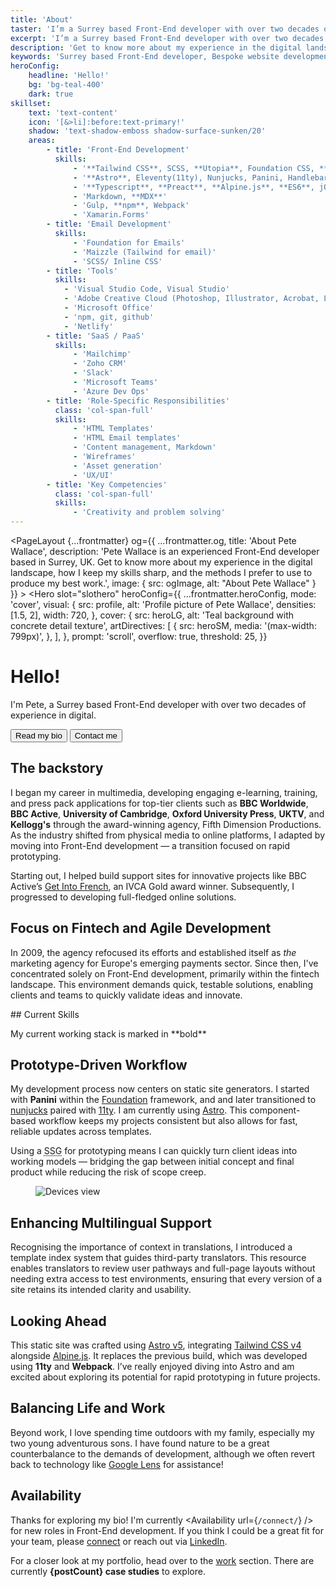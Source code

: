 ```yaml
---
title: 'About'
taster: 'I’m a Surrey based Front-End developer with over two decades of experience in digital.'
excerpt: 'I’m a Surrey based Front-End developer with over two decades of experience in digital.'
description: 'Get to know more about my experience in the digital landscape, how I keep my skills sharp, and the methods I prefer to use to produce my best work.'
keywords: 'Surrey based Front-End developer, Bespoke website development, HTML, CSS, Creative development, The Great Outdoors, Balance and wellbeing'
heroConfig: 
    headline: 'Hello!'
    bg: 'bg-teal-400'
    dark: true
skillset:
    text: 'text-content'
    icon: '[&>li]:before:text-primary!'
    shadow: 'text-shadow-emboss shadow-surface-sunken/20'
    areas:
        - title: 'Front-End Development'
          skills:
              - '**Tailwind CSS**, SCSS, **Utopia**, Foundation CSS, **PostCSS**'
              - '**Astro**, Eleventy(11ty), Nunjucks, Panini, Handlebars'
              - '**Typescript**, **Preact**, **Alpine.js**, **ES6**, jQuery, **JSON**, **Motion One**'
              - 'Markdown, **MDX**'
              - 'Gulp, **npm**, Webpack'
              - 'Xamarin.Forms'
        - title: 'Email Development'
          skills:
              - 'Foundation for Emails'
              - 'Maizzle (Tailwind for email)'
              - 'SCSS/ Inline CSS'
        - title: 'Tools'
          skills:
            - 'Visual Studio Code, Visual Studio'
            - 'Adobe Creative Cloud (Photoshop, Illustrator, Acrobat, Lightroom)'
            - 'Microsoft Office'
            - 'npm, git, github'
            - 'Netlify'
        - title: 'SaaS / PaaS'
          skills:
              - 'Mailchimp'
              - 'Zoho CRM'
              - 'Slack'
              - 'Microsoft Teams'
              - 'Azure Dev Ops'
        - title: 'Role-Specific Responsibilities'
          class: 'col-span-full'
          skills:
              - 'HTML Templates'
              - 'HTML Email templates'
              - 'Content management, Markdown'
              - 'Wireframes'
              - 'Asset generation'
              - 'UX/UI'
        - title: 'Key Competencies'
          class: 'col-span-full'
          skills:
              - 'Creativity and problem solving'
---
```








<PageLayout  {...frontmatter}  og={{
    ...frontmatter.og,
    title: 'About Pete Wallace',
    description: 'Pete Wallace is an experienced Front-End developer based in Surrey, UK. Get to know more about my experience in the digital landscape, how I keep my skills sharp, and the methods I prefer to use to produce my best work.',
    image: {
      src: ogImage,
      alt: "About Pete Wallace"
    }
  }} >
  <Hero
      slot="slothero"
      heroConfig={{
          ...frontmatter.heroConfig,
          mode: 'cover',
          visual: {
              src: profile,
              alt: 'Profile picture of Pete Wallace',
              densities: [1.5, 2],
              width: 720,
          },
          cover: {
              src: heroLG,
              alt: 'Teal background with concrete detail texture',
              artDirectives: [
                  {
                      src: heroSM,
                      media: '(max-width: 799px)',
                  },
              ],
          },
          prompt: 'scroll',
          overflow: true,
          threshold: 25,
      }}
  >
  <h1
            class="text-shadow-headline relative mb-0 text-step-6/tight shadow-black/10"
            data-animate="fadeInDown"
        >
            Hello!
        </h1>
  <p class='text-step-1 mb-fluid-s' data-animate='fadeInDown'>I'm Pete, a Surrey based Front-End developer with over two decades of experience in digital.</p>
  <p class="flex flex-row gap-2" data-animate="fadeInDown">
    <Button theme="secondary" href="#start" data-jump isIcon="true">Read my bio <Icon
                                        name="lucide:arrow-down-circle"
                                        class="h-fluid-s w-fluid-s"
                                    /></Button>
                                    <Button theme="whiteline" href="/connect/">Contact me</Button>
  </p>
  </Hero>



## The backstory

I began my career in multimedia, developing engaging e-learning, training, and press pack applications for top-tier clients such as **BBC Worldwide**, **BBC Active**, **University of Cambridge**, **Oxford University Press**, **UKTV**, and **Kellogg's** through the award-winning agency, Fifth Dimension Productions.
As the industry shifted from physical media to online platforms, I adapted by moving into Front-End development — a transition focused on rapid prototyping.

Starting out, I helped build support sites for innovative projects like BBC Active’s  [Get Into French](https://www.cam.ac.uk/news/get-into-french-wins-gold-award), an IVCA Gold award winner. Subsequently, I progressed to developing full-fledged online solutions. 

## Focus on Fintech and Agile Development
In 2009, the agency refocused its efforts and established itself as *the* marketing agency for Europe's emerging payments sector. Since then, I've concentrated solely on Front-End development, primarily within the fintech landscape. This environment demands quick, testable solutions, enabling clients and teams to quickly validate ideas and innovate.

<Skills skillset={frontmatter.skillset} bg='bg-surface-sunken' >
## Current Skills

<p class="text-step--1 text-content-quiet mb-fluid-m">My current working stack is marked in **bold**</p>
</Skills>

<Banner wrapper="bg-brand" class="min-h-block" />

## Prototype-Driven Workflow
My development process now centers on static site generators. I started with **Panini** within the [Foundation](https://get.foundation) framework, and and later transitioned to [nunjucks](https://mozilla.github.io/nunjucks/) paired with [11ty](https://www.11ty.dev/). I am currently using [Astro](https://astro.build/). This component-based workflow keeps my projects consistent but also allows for fast, reliable updates across templates.

Using a <abbr title="Static Site Generator">SSG</abbr> for prototyping means I can quickly turn client ideas into working models — bridging the gap between initial concept and final product while reducing the risk of scope creep.

<Figure caption='Snapshot of a typical listing index. Clients, developers, and third-party agencies have access to the most recent version of any page.'>
  <Image src={listing_index} alt="Devices view" class="w-full h-auto shadow-md border border-line hover:cursor-pointer" />
</Figure>

## Enhancing Multilingual Support
Recognising the importance of context in translations, I introduced a template index system that guides third-party translators. This resource enables translators to review user pathways and full-page layouts without needing extra access to test environments, ensuring that every version of a site retains its intended clarity and usability.

## Looking Ahead 
This static site was crafted using [Astro v5](https://astro.build/), integrating [Tailwind CSS v4](https://tailwindcss.com/) alongside [Alpine.js](https://alpinejs.dev/). It replaces the previous build, which was developed using **11ty** and **Webpack**. I’ve really enjoyed diving into Astro and am excited about exploring its potential for rapid prototyping in future projects.

<BlockPicture widths={[400,768,1920]} src={woodland} class="w-full h-full object-cover inset-0 absolute" alt="Woodland scene" credit="Adobe Photoshop (beta) - Generative fill" wrapper="my-fluid-2xl h-photo md:h-block" />

## Balancing Life and Work
Beyond work, I love spending time outdoors with my family, especially my two young adventurous sons. I have found nature to be a great counterbalance to the demands of development, although we often revert back to technology like [Google Lens](https://lens.google/intl/en-GB/#cta-section) for assistance!

<BlockImage src={google_lens} width={768} breakout={false} class="my-0 w-full" alt="Beach scene with close up of jellyfish. Detail shows iPhone with google lens app" credit="Google Lens (App visuals)" wrapper="my-fluid-l" />

## Availability
Thanks for exploring my bio! I'm currently <Availability url={`/connect/`} /> for new roles in Front-End development. If you think I could be a great fit for your team, please [connect](/connect/) or reach out via [LinkedIn](https://www.linkedin.com/in/peter-wallace-a5002a7a/).

For a closer look at my portfolio, head over to the [work](/work/) section. There are currently **{postCount} case studies** to explore.
</PageLayout>